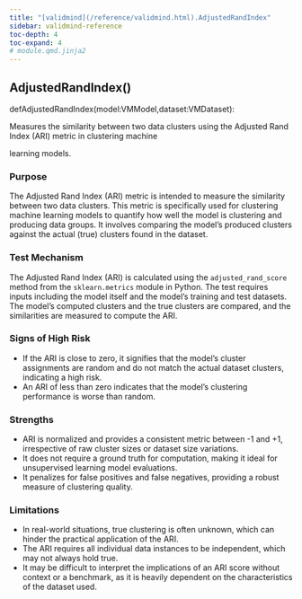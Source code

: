 ```yaml
---
title: "[validmind](/reference/validmind.html).AdjustedRandIndex"
sidebar: validmind-reference
toc-depth: 4
toc-expand: 4
# module.qmd.jinja2
---
```


<!-- function.qmd.jinja2 -->

## AdjustedRandIndex[()]{.muted}

<!-- signatures.jinja2 -->

::: {.signature}

<span class="kw">def</span><span class="name">AdjustedRandIndex</span>(<span class="params"><span class="n">model</span><span class="p">:</span><!-- types.jinja2 - format_type --><span class="n">VMModel</span><span class="muted">,</span></span><span class="params"><span class="n">dataset</span><span class="p">:</span><!-- types.jinja2 - format_type --><span class="n">VMDataset</span></span>):

:::

<!-- docstring.jinja2 -->

Measures the similarity between two data clusters using the Adjusted Rand Index (ARI) metric in clustering machine

learning models.

### Purpose

The Adjusted Rand Index (ARI) metric is intended to measure the similarity between two data clusters. This metric is specifically used for clustering machine learning models to quantify how well the model is clustering and producing data groups. It involves comparing the model's produced clusters against the actual (true) clusters found in the dataset.

### Test Mechanism

The Adjusted Rand Index (ARI) is calculated using the `adjusted_rand_score` method from the `sklearn.metrics` module in Python. The test requires inputs including the model itself and the model's training and test datasets. The model's computed clusters and the true clusters are compared, and the similarities are measured to compute the ARI.

### Signs of High Risk

- If the ARI is close to zero, it signifies that the model's cluster assignments are random and do not match the actual dataset clusters, indicating a high risk.
- An ARI of less than zero indicates that the model's clustering performance is worse than random.

### Strengths

- ARI is normalized and provides a consistent metric between -1 and +1, irrespective of raw cluster sizes or dataset size variations.
- It does not require a ground truth for computation, making it ideal for unsupervised learning model evaluations.
- It penalizes for false positives and false negatives, providing a robust measure of clustering quality.

### Limitations

- In real-world situations, true clustering is often unknown, which can hinder the practical application of the ARI.
- The ARI requires all individual data instances to be independent, which may not always hold true.
- It may be difficult to interpret the implications of an ARI score without context or a benchmark, as it is heavily dependent on the characteristics of the dataset used.
